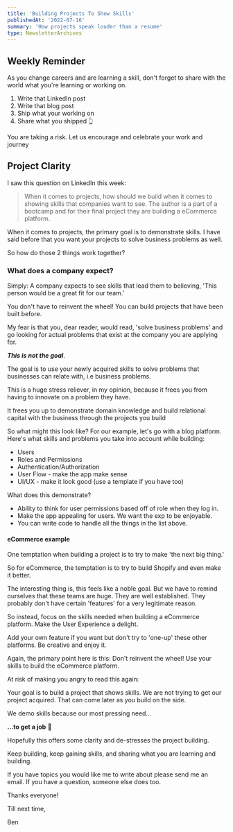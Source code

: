 ```yaml
---
title: 'Building Projects To Show Skills'
publishedAt: '2022-07-16'
summary: 'How projects speak louder than a resume'
type: NewsletterArchives
---
```


## Weekly Reminder

As you change careers and are learning a skill, don't forget to share with the world what you're learning or working on.

1. Write that LinkedIn post
2. Write that blog post
3. Ship what your working on
4. Share what you shipped 👆

You are taking a risk. Let us encourage and celebrate your work and journey

## Project Clarity

I saw this question on LinkedIn this week:

> When it comes to projects, how should we build when it comes to showing skills that companies want to see.
> The author is a part of a bootcamp and for their final project they are building a eCommerce platform.

When it comes to projects, the primary goal is to demonstrate skills. I have said before that you want your projects to solve business problems as well.

So how do those 2 things work together?

### What does a company expect?

Simply: A company expects to see skills that lead them to believing, 'This person would be a great fit for our team.'

<span className="font-semibold italic underline">
  You don't have to reinvent the wheel! You can build projects that have been
  built before.
</span>

My fear is that you, dear reader, would read, 'solve business problems' and go looking for actual problems that exist at the company you are applying for.

_**This is not the goal**_.

The goal is to use your newly acquired skills to solve problems that businesses can relate with, i.e business problems.

This is a huge stress reliever, in my opinion, because it frees you from having to innovate on a problem they have.

It frees you up to demonstrate domain knowledge and build relational capital with the business through the projects you build

So what might this look like? For our example, let's go with a blog platform. Here's what skills and problems you take into account while building:

- Users
- Roles and Permissions
- Authentication/Authorization
- User Flow - make the app make sense
- UI/UX - make it look good (use a template if you have too)

What does this demonstrate?

- Ability to think for user permissions based off of role when they log in.
- Make the app appealing for users. We want the exp to be enjoyable.
- You can write code to handle all the things in the list above.

#### eCommerce example

One temptation when building a project is to try to make 'the next big thing.'

So for eCommerce, the temptation is to try to build Shopify and even make it better.

The interesting thing is, this feels like a noble goal. But we have to remind ourselves that these teams are huge. They are well established. They probably don't have certain 'features' for a very legitimate reason.

So instead, focus on the skills needed when building a eCommerce platform. Make the User Experience a delight.

Add your own feature if you want but don't try to 'one-up' these other platforms. Be creative and enjoy it.

Again, the primary point here is this: Don't reinvent the wheel! Use your skills to build the eCommerce platform.

At risk of making you angry to read this again:

Your goal is to build a project that shows skills. We are not trying to get our project acquired. That can come later as you build on the side.

We demo skills because our most pressing need...

**...to get a job** 🎉

Hopefully this offers some clarity and de-stresses the project building.

Keep building, keep gaining skills, and sharing what you are learning and building.

If you have topics you would like me to write about please send me an email. If you have a question, someone else does too.

Thanks everyone!

Till next time,

Ben
